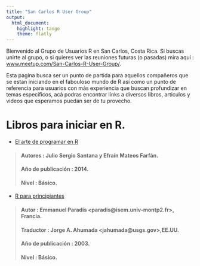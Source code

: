 ```yaml
---
title: "San Carlos R User Group"
output: 
  html_document: 
    highlight: tango
    theme: flatly
---
```

Bienvenido al Grupo de Usuarios R en San Carlos, Costa Rica. Si buscas unirte
al grupo, o si quieres ver las reuniones futuras (o pasadas) mira aquí :
[www.meetup.com/San-Carlos-R-User-Group/](http://www.meetup.com/San-Carlos-R-User-Group/). 

Esta pagina busca ser un punto de partida para aquellos compañeros que se estan iniciando en el fabouloso mundo de R así como un punto de referencia para usuarios con más experiencia que buscan profundizar en temas especificos, acá podras encontrar links a diversos libros, articulos y videos que esperamos puedan ser de tu provecho.

# Libros para iniciar en R.

+ [El arte de programar en R](ftp://cran.r-project.org/pub/R/doc/contrib/Santana_El_arte_de_programar_en_R.pdf)

> #### Autores : Julio Sergio Santana y Efraín Mateos Farfán.
#### Año de publicación : 2014.
#### Nivel : Básico.

+ [R para principiantes](ftp://cran.r-project.org/pub/R/doc/contrib/rdebuts_es.pdf)

> #### Autor : Emmanuel Paradis \<paradis@isem.univ-montp2.fr\>, Francia.
#### Traductor : Jorge A. Ahumada \<jahumada@usgs.gov\>,EE.UU.
#### Año de publicación : 2003.
#### Nivel : Básico.

